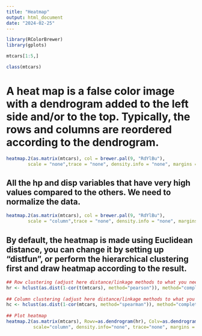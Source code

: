 ```yaml
---
title: "Heatmap"
output: html_document
date: "2024-02-25"
---
```


```r
library(RColorBrewer)
library(gplots)
```

```r
mtcars[1:5,]
```
```r
class(mtcars)
```

# A heat map is a false color image with a dendrogram added to the left side and/or to the top. Typically, the rows and columns are reordered according to the dendrogram.
```r
heatmap.2(as.matrix(mtcars), col = brewer.pal(9, "RdYlBu"), 
        scale = "none",trace = "none", density.info = "none", margins = c(4, 12))
```

## All the hp and disp variables that have very high values compared to the others. We need to normalize the data.
```r
heatmap.2(as.matrix(mtcars), col = brewer.pal(9, "RdYlBu"), 
        scale = "column",trace = "none", density.info = "none", margins = c(4, 12))
```

## By default, the heatmap is made using Euclidean distance, you can change it by setting up "distfun", or perform the hierarchical clustering first and draw heatmap according to the result.
```r
## Row clustering (adjust here distance/linkage methods to what you need!)
hr <- hclust(as.dist(1-cor(t(mtcars), method="pearson")), method="complete")
 
## Column clustering (adjust here distance/linkage methods to what you need!)
hc <- hclust(as.dist(1-cor(mtcars, method="spearman")), method="complete")
 
## Plot heatmap
heatmap.2(as.matrix(mtcars), Rowv=as.dendrogram(hr), Colv=as.dendrogram(hc), col = brewer.pal(9, "RdYlBu"),
          scale="column", density.info="none", trace="none", margins = c(4, 12))

```




